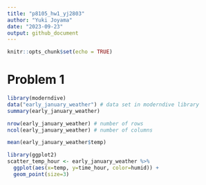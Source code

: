 ```yaml
---
title: "p8105_hw1_yj2803"
author: "Yuki Joyama"
date: "2023-09-23"
output: github_document
---
```


```r
knitr::opts_chunk$set(echo = TRUE)
```

# Problem 1
```r
library(moderndive)
data("early_january_weather") # data set in moderndive library
summary(early_january_weather)

nrow(early_january_weather) # number of rows
ncol(early_january_weather) # number of columns

mean(early_january_weather$temp)
```

```r
library(ggplot2)
scatter_temp_hour <- early_january_weather %>% 
  ggplot(aes(x=temp, y=time_hour, color=humid)) +
  geom_point(size=3)
```


